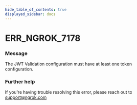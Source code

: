 ```yaml
---
hide_table_of_contents: true
displayed_sidebar: docs
---
```



# ERR_NGROK_7178

### Message

The JWT Validation configuration must have at least one token configuration.

<ErrorDetails error="err_ngrok_7178" />

### Further help

If you're having trouble resolving this error, please reach out to [support@ngrok.com](mailto:support@ngrok.com?subject=Help%20with%20ERR_NGROK_7178)

